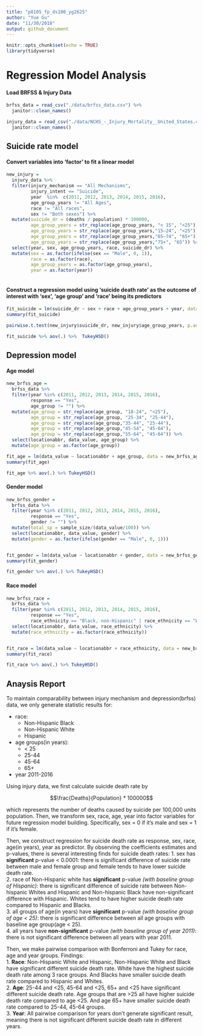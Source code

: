 ```yaml
---
title: "p8105_fp_ds100_yg2625"
author: "Yue Gu"
date: "11/30/2018"
output: github_document
---
```


```r
knitr::opts_chunk$set(echo = TRUE)
library(tidyverse)
```
# Regression Model Analysis

#### Load BRFSS & Injury Data
```r
brfss_data = read_csv("./data/brfss_data.csv") %>% 
  janitor::clean_names()

injury_data = read_csv("./data/NCHS_-_Injury_Mortality__United_States.csv") %>% 
  janitor::clean_names()

```

## Suicide rate model
#### Convert variables into 'factor' to fit a linear model
```r
new_injury = 
  injury_data %>% 
  filter(injury_mechanism == "All Mechanisms",
         injury_intent == "Suicide",
         year  %in%  c(2011, 2012, 2013, 2014, 2015, 2016),
         age_group_years != "All Ages",
         race != "All races",
         sex != "Both sexes") %>%
  mutate(suicide_dr = (deaths / population) * 100000,
         age_group_years = str_replace(age_group_years, "< 15", "<25"),
         age_group_years = str_replace(age_group_years,"15–24", "<25"),
         age_group_years = str_replace(age_group_years,"65–74", "65+"),
         age_group_years = str_replace(age_group_years,"75+", "65")) %>% 
  select(year, sex, age_group_years, race, suicide_dr) %>% 
  mutate(sex = as.factor(ifelse(sex == "Male", 0, 1)),
         race = as.factor(race),
         age_group_years = as.factor(age_group_years),
         year = as.factor(year))
  
```
#### Construct a regression model using 'suicide death rate' as the outcome of interest with 'sex', 'age group' and 'race' being its predictors
```r
fit_suicide = lm(suicide_dr ~ sex + race + age_group_years + year, data = new_injury)
summary(fit_suicide)

pairwise.t.test(new_injury$suicide_dr, new_injury$age_group_years, p.adj = 'bonferroni')

fit_suicide %>% aov(.) %>%  TukeyHSD()
```


## Depression model

#### Age model
```r

new_brfss_age =
  brfss_data %>% 
  filter(year %in% c(2011, 2012, 2013, 2014, 2015, 2016),
         response == "Yes",
         age_group != "") %>%
  mutate(age_group = str_replace(age_group, "18-24", "<25"),
         age_group = str_replace(age_group, "25-34", "25-44"),
         age_group = str_replace(age_group,"35-44", "25-44"),
         age_group = str_replace(age_group,"45-54", "45-64"),
         age_group = str_replace(age_group,"55-64", "45-64")) %>% 
  select(locationabbr, data_value, age_group) %>% 
  mutate(age_group = as.factor(age_group))

fit_age = lm(data_value ~ locationabbr + age_group, data = new_brfss_age)
summary(fit_age)

fit_age %>% aov(.) %>% TukeyHSD()
```

#### Gender model

```r
new_brfss_gender =
  brfss_data %>% 
  filter(year %in% c(2011, 2012, 2013, 2014, 2015, 2016),
         response == "Yes",
         gender != "") %>%
  mutate(total_sp = sample_size/(data_value/100)) %>% 
  select(locationabbr, data_value, gender) %>% 
  mutate(gender = as.factor(ifelse(gender == "Male", 0, 1)))


fit_gender = lm(data_value ~ locationabbr + gender, data = new_brfss_gender)
summary(fit_gender)

fit_gender %>% aov(.) %>% TukeyHSD()
```


#### Race model

```r
new_brfss_race =
  brfss_data %>% 
  filter(year %in% c(2011, 2012, 2013, 2014, 2015, 2016),
         response == "Yes",
         race_ethnicity == "Black, non-Hispanic" | race_ethnicity == "White, non-Hispanic" | race_ethnicity == "Hispanic") %>%
  select(locationabbr, data_value, race_ethnicity) %>% 
  mutate(race_ethnicity = as.factor(race_ethnicity))


fit_race = lm(data_value ~ locationabbr + race_ethnicity, data = new_brfss_race)
summary(fit_race)

fit_race %>% aov(.) %>% TukeyHSD()

```

## Anaysis Report
To maintain comparability between injury mechanism and depression(brfss) data, we only generate statistic results for:  

* race:
    + Non-Hispanic Black
    + Non-Hispanic White
    + Hispanic
* age groups(in years):
    + < 25
    + 25-44
    + 45-64
    + 65+
* year 2011-2016

Using injury data, we first calculate suicide death rate by
    
$$\frac{Deaths}{Population} * 100000$$ 
    
which represents the number of deaths caused by suicide per 100,000 units population. Then, we transform sex, race, age, year into factor variables for future regression model building. Specifically, sex = 0 if it's male and sex = 1 if it's female.

Then, we construct regression for suicide death rate as response, sex, race, age(in years), year as predictor. By observing the coefficients estimates and p-values, there is several interesting finds for suicide death rates:
1. sex has **significant** p-value < 0.0001: there is significant difference of suicide rate between male and female group and female tends to have lower suicide death rate.   
2. race of Non-Hispanic white has **significant** p-value *(with baseline group of Hispanic)*: there is significant difference of suicide rate between Non-hispanic Whites and Hispanic and Non-hispanic Black have non-significant difference with Hispanic. Whites tend to have higher suicide death rate compared to Hispanic and Blacks.   
3. all groups of age(in years) have **significant** p-value *(with baseline group of age < 25)*: there is significant difference between all age groups with baseline age group(age < 25).    
4. all years have **non-significant** p-value *(with baseline group of year 2011)*: there is not significant difference between all years with year 2011.   

Then, we make pairwise comparison with Bonferroni and Tukey for race, age and year groups. Findings:   
1.  __Race__: Non-Hispanic White and Hispanic, Non-Hispanic White and Black have significant different suicide death rate. White have the highest suicide death rate among 3 race groups. And Blacks have smaller suicide death rate compared to Hispanic and Whites.  
2.  __Age__: 25-44 and <25, 45-64 and <25, 65+ and <25 have significant different suicide death rate. Age groups that are >25 all have higher suicide death rate compared to age <25. And age 65+ have smaller suicide death rate compared to 25-44, 45-64 groups.    
3. __Year__: All pairwise comparison for years don't generate significant result, meaning there is not significant different suicide death rate in different years.

 



